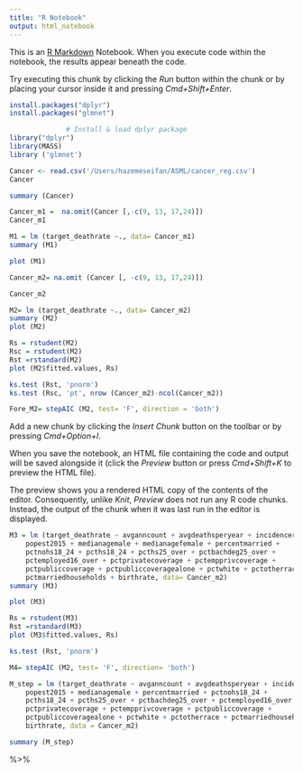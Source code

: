 ```yaml
---
title: "R Notebook"
output: html_notebook
---
```


This is an [R Markdown](http://rmarkdown.rstudio.com) Notebook. When you execute code within the notebook, the results appear beneath the code. 

Try executing this chunk by clicking the *Run* button within the chunk or by placing your cursor inside it and pressing *Cmd+Shift+Enter*. 

```r
install.packages("dplyr")
install.packages("glmnet")
```


```r
              # Install & load dplyr package
library("dplyr")
library(MASS)
library ('glmnet')

```


```r
Cancer <- read.csv('/Users/hazemeseifan/ASML/cancer_reg.csv')
Cancer
```







```r
summary (Cancer)
```


```r
Cancer_m1 =  na.omit(Cancer [,-c(9, 13, 17,24)])
Cancer_m1
```


```r
M1 = lm (target_deathrate ~., data= Cancer_m1)
summary (M1)
```

```r
plot (M1)
```

```r
Cancer_m2= na.omit (Cancer [, -c(9, 13, 17,24)])

Cancer_m2
```





```r
M2= lm (target_deathrate ~., data= Cancer_m2)
summary (M2)
plot (M2)
```


```r
Rs = rstudent(M2)
Rsc = rstudent(M2)
Rst =rstandard(M2)
plot (M2$fitted.values, Rs)
```
```r
ks.test (Rst, 'pnorm')
ks.test (Rsc, 'pt', nrow (Cancer_m2)-ncol(Cancer_m2))

```

```r
Fore_M2= stepAIC (M2, test= 'F', direction = 'both')

```

Add a new chunk by clicking the *Insert Chunk* button on the toolbar or by pressing *Cmd+Option+I*.

When you save the notebook, an HTML file containing the code and output will be saved alongside it (click the *Preview* button or press *Cmd+Shift+K* to preview the HTML file). 

The preview shows you a rendered HTML copy of the contents of the editor. Consequently, unlike *Knit*, *Preview* does not run any R code chunks. Instead, the output of the chunk when it was last run in the editor is displayed.


```r
M3 = lm (target_deathrate ~ avganncount + avgdeathsperyear + incidencerate + 
    popest2015 + medianagemale + medianagefemale + percentmarried + 
    pctnohs18_24 + pcths18_24 + pcths25_over + pctbachdeg25_over + 
    pctemployed16_over + pctprivatecoverage + pctempprivcoverage + 
    pctpubliccoverage + pctpubliccoveragealone + pctwhite + pctotherrace + 
    pctmarriedhouseholds + birthrate, data= Cancer_m2)
summary (M3)
```


```r
plot (M3)
```
```r
Rs = rstudent(M3)
Rst =rstandard(M3)
plot (M3$fitted.values, Rs)
```

```r
ks.test (Rst, 'pnorm')
```


```r
M4= stepAIC (M2, test= 'F', direction= 'both')


```


```r
M_step = lm (target_deathrate ~ avganncount + avgdeathsperyear + incidencerate + 
    popest2015 + medianagemale + percentmarried + pctnohs18_24 + 
    pcths18_24 + pcths25_over + pctbachdeg25_over + pctemployed16_over + 
    pctprivatecoverage + pctempprivcoverage + pctpubliccoverage + 
    pctpubliccoveragealone + pctwhite + pctotherrace + pctmarriedhouseholds + 
    birthrate, data = Cancer_m2)

summary (M_step)
```


%>% 
```r

```


